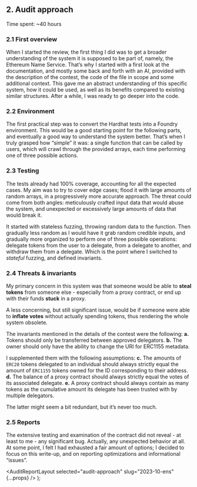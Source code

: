 
## 2. Audit approach

Time spent: ~40 hours

### 2.1 First overview

When I started the review, the first thing I did was to get a broader understanding of the system it is supposed to be part of, namely, the Ethereum Name Service. That’s why I started with a first look at the documentation, and mostly some back and forth with an AI, provided with the description of the contest, the code of the file in scope and some additional context. This gave me an abstract understanding of this specific system, how it could be used, as well as its benefits compared to existing similar structures. After a while, I was ready to go deeper into the code.

### 2.2 Environment

The first practical step was to convert the Hardhat tests into a Foundry environment. This would be a good starting point for the following parts, and eventually a good way to understand the system better. That’s when I truly grasped how “simple” it was: a single function that can be called by users, which will crawl through the provided arrays, each time performing one of three possible actions.

### 2.3 Testing

The tests already had 100% coverage, accounting for all the expected cases. My aim was to try to cover edge cases; flood it with large amounts of random arrays, in a progressively more accurate approach. The threat could come from both angles: meticulously crafted input data that would abuse the system, and unexpected or excessively large amounts of data that would break it.

It started with stateless fuzzing, throwing random data to the function. Then gradually less random as I would have it grab random credible inputs, and gradually more organized to perform one of three possible operations: delegate tokens from the user to a delegate, from a delegate to another, and withdraw them from a delegate. Which is the point where I switched to _stateful_ fuzzing, and defined invariants.

### 2.4 Threats & invariants

My primary concern in this system was that someone would be able to **steal tokens** from someone else - especially from a proxy contract, or end up with their funds **stuck** in a proxy.

A less concerning, but still significant issue, would be if someone were able to **inflate votes** without actually spending tokens, thus rendering the whole system obsolete.

The invariants mentioned in the details of the contest were the following:
**a.** Tokens should only be transferred between approved delegators.
**b.** The owner should only have the ability to change the URI for ERC1155 metadata.

I supplemented them with the following assumptions:
**c.** The amounts of `ERC20` tokens delegated to an individual should always strictly equal the amount of `ERC1155` tokens owned for the ID corresponding to their address.
**d.** The balance of a proxy contract should always strictly equal the votes of its associated delegate.
**e.** A proxy contract should always contain as many tokens as the cumulative amount its delegate has been trusted with by multiple delegators.

The latter might seem a bit redundant, but it’s never too much.

### 2.5 Reports

The extensive testing and examination of the contract did not reveal - at least to me - any significant bug. Actually, any unexpected behavior at all. At some point, I felt I had exhausted a fair amount of options; I decided to focus on this write-up, and on reporting optimizations and informational “issues”.

  <AuditReportLayout selected="audit-approach" slug="2023-10-ens" {...props} />
);
